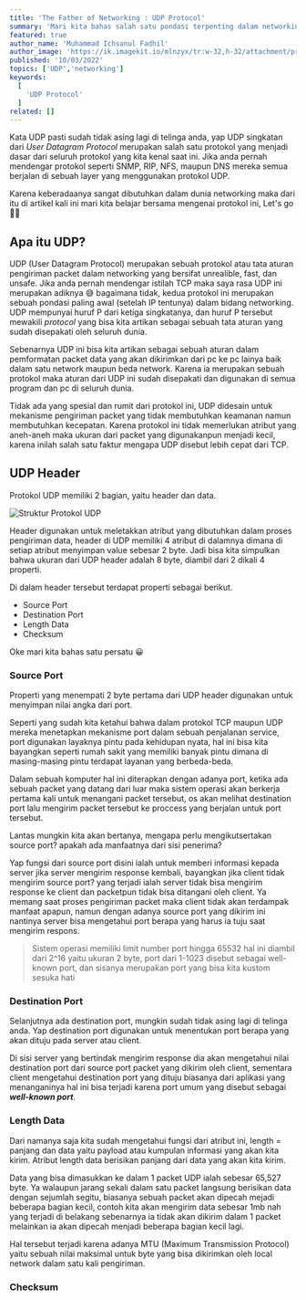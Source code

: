 ```yaml
---
title: 'The Father of Networking : UDP Protocol'
summary: 'Mari kita bahas salah satu pondasi terpenting dalam networking yaitu protokol UDP'
featured: true
author_name: 'Muhammad Ichsanul Fadhil'
author_image: 'https://ik.imagekit.io/mlnzyx/tr:w-32,h-32/attachment/profile.webp'
published: '10/03/2022'
topics: ['UDP','networking']
keywords:
  [
    'UDP Protocol'
  ]
related: []
---
```

Kata UDP pasti sudah tidak asing lagi di telinga anda, yap UDP singkatan dari *User Datagram Protocol* merupakan salah satu protokol yang menjadi dasar dari seluruh protokol yang kita kenal saat ini. Jika anda pernah mendengar protokol seperti SNMP, RIP, NFS, maupun DNS mereka semua berjalan di sebuah layer yang menggunakan protokol UDP.

Karena keberadaanya sangat dibutuhkan dalam dunia networking maka dari itu di artikel kali ini mari kita belajar bersama mengenai protokol ini, Let's go 😮‍💨 

## Apa itu UDP?

UDP (User Datagram Protocol) merupakan sebuah protokol atau tata aturan pengiriman packet dalam networking yang bersifat unrealible, fast, dan unsafe. Jika anda pernah mendengar istilah TCP maka saya rasa UDP ini merupakan adiknya 😅 bagaimana tidak, kedua protokol ini merupakan sebuah pondasi paling awal (setelah IP tentunya) dalam bidang networking. UDP mempunyai huruf P dari ketiga singkatanya, dan huruf P tersebut mewakili *protocol* yang bisa kita artikan sebagai sebuah tata aturan yang sudah disepakati oleh seluruh dunia.

Sebenarnya UDP ini bisa kita artikan sebagai sebuah aturan dalam pemformatan packet data yang akan dikirimkan dari pc ke pc lainya baik dalam satu network maupun beda network. Karena ia merupakan sebuah protokol maka aturan dari UDP ini sudah disepakati dan digunakan di semua program dan pc di seluruh dunia.

Tidak ada yang spesial dan rumit dari protokol ini, UDP didesain untuk mekanisme pengiriman packet yang tidak membutuhkan keamanan namun membutuhkan kecepatan. Karena protokol ini tidak memerlukan atribut yang aneh-aneh maka ukuran dari packet yang digunakanpun menjadi kecil, karena inilah salah satu faktur mengapa UDP disebut lebih cepat dari TCP.

## UDP Header

Protokol UDP memiliki 2 bagian, yaitu header dan data.

![Struktur Protokol UDP](https://ik.imagekit.io/uvma3bkbp/New_Project_2__Nf8G80vPV.png?ik-sdk-version=javascript-1.4.3&updatedAt=1665319224698 'Struktur Protokol UDP')

Header digunakan untuk meletakkan atribut yang dibutuhkan dalam proses pengiriman data, header di UDP memiliki 4 atribut di dalamnya dimana di setiap atribut menyimpan value sebesar 2 byte. Jadi bisa kita simpulkan bahwa ukuran dari UDP header adalah 8 byte, diambil dari 2 dikali 4 properti.

Di dalam header tersebut terdapat properti sebagai berikut.

* Source Port
* Destination Port
* Length Data
* Checksum

Oke mari kita bahas satu persatu 😀

### Source Port

Properti yang menempati 2 byte pertama dari UDP header digunakan untuk menyimpan nilai angka dari port. 

Seperti yang sudah kita ketahui bahwa dalam protokol TCP maupun UDP mereka menetapkan mekanisme port dalam sebuah penjalanan service, port digunakan layaknya pintu pada kehidupan nyata, hal ini bisa kita bayangkan seperti rumah sakit yang memiliki banyak pintu dimana di masing-masing pintu terdapat layanan yang berbeda-beda.

Dalam sebuah komputer hal ini diterapkan dengan adanya port, ketika ada sebuah packet yang datang dari luar maka sistem operasi akan berkerja pertama kali untuk menangani packet tersebut, os akan melihat destination port lalu mengirim packet tersebut ke proccess yang berjalan untuk port tersebut.

Lantas mungkin kita akan bertanya, mengapa perlu mengikutsertakan source port? apakah ada manfaatnya dari sisi penerima?

Yap fungsi dari source port disini ialah untuk memberi informasi kepada server jika server mengirim response kembali, bayangkan jika client tidak mengirim source port? yang terjadi ialah server tidak bisa mengirim response ke client dan packetpun tidak bisa ditangani oleh client. Ya memang saat proses pengiriman packet maka client tidak akan terdampak manfaat apapun, namun dengan adanya source port yang dikirim ini nantinya server bisa mengetahui port berapa yang harus ia tuju saat mengirim respons.

> Sistem operasi memiliki limit number port hingga 65532 hal ini diambil dari 2^16 yaitu ukuran 2 byte, port dari 1-1023 disebut sebagai well-known port, dan sisanya merupakan port yang bisa kita kustom sesuka hati

### Destination Port

Selanjutnya ada destination port, mungkin sudah tidak asing lagi di telinga anda. Yap destination port digunakan untuk menentukan port berapa yang akan dituju pada server atau client.

Di sisi server yang bertindak mengirim response dia akan mengetahui nilai destination port dari source port packet yang dikirim oleh client, sementara client mengetahui destination port yang dituju biasanya dari aplikasi yang menanganinya hal ini bisa terjadi karena port umum yang disebut sebagai ***well-known port***.

### Length Data

Dari namanya saja kita sudah mengetahui fungsi dari atribut ini, length = panjang dan data yaitu payload atau kumpulan informasi yang akan kita kirim. Atribut length data berisikan panjang dari data yang akan kita kirim. 

Data yang bisa dimasukkan ke dalam 1 packet UDP ialah sebesar 65,527 byte. Ya walaupun jarang sekali dalam satu packet langsung berisikan data dengan sejumlah segitu, biasanya sebuah packet akan dipecah mejadi beberapa bagian kecil, contoh kita akan mengirim data sebesar 1mb nah yang terjadi di belakang sebenarnya ia tidak akan dikirim dalam 1 packet melainkan ia akan dipecah menjadi beberapa bagian kecil lagi.

Hal tersebut terjadi karena adanya MTU (Maximum Transmission Protocol) yaitu sebuah nilai maksimal untuk byte yang bisa dikirimkan oleh local network dalam satu kali pengiriman.

### Checksum


